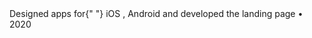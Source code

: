 
<Caption>
  Designed apps for{" "}
  <InlineA
    href="https://apps.apple.com/nl/app/mollie/id1473455257"
    target="_blank"
    rel="nofollow noopener noreferrer"
  >
    iOS
  </InlineA>
  , <InlineA
    href="https://play.google.com/store/apps/details?id=com.mollie.android&hl=en"
    target="_blank"
    rel="nofollow noopener noreferrer"
  >
    Android
  </InlineA> and developed the <InlineA
    href="https://www.mollie.com/en/mobile"
    target="_blank"
    rel="nofollow noopener noreferrer"
  >
    landing page
  </InlineA> • 2020
</Caption>
